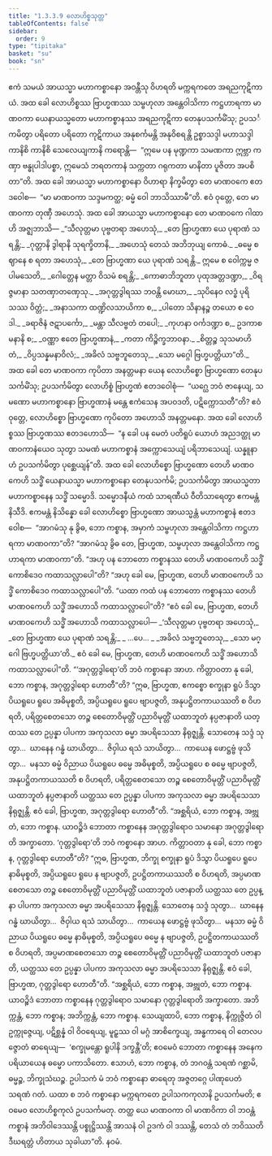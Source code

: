 ```yaml
---
title: "1.3.3.9 လောဟိစ္စသုတ္တ"
tableOfContents: false
sidebar:
  order: 9
type: "tipitaka"
basket: "su"
book: "sn"
---
```



<DynamicBreadcrumb />

<Division number="132" book="sn" e="ch" v="18" p="299">

<Paragraph number="749" book="sn">
ဧကံ သမယံ အာယသ္မာ မဟာကစ္စာနော အဝန္တီသု ဝိဟရတိ မက္ကရကတေ အရညကုဋိကာယံ. အထ ခေါ လောဟိစ္စဿ ဗြာဟ္မဏဿ သမ္ဗဟုလာ အန္တေဝါသိကာ ကဋ္ဌဟာရကာ မာဏဝကာ ယေနာယသ္မတော မဟာကစ္စာနဿ အရညကုဋိကာ တေနုပသင်္ကမိံသု; ဥပသင်္ကမိတွာ ပရိတော ပရိတော ကုဋိကာယ အနုစင်္ကမန္တိ အနုဝိစရန္တိ ဥစ္စာသဒ္ဒါ မဟာသဒ္ဒါ ကာနိစိ ကာနိစိ သေလေယျကာနိ ကရောန္တိ—  “ဣမေ ပန မုဏ္ဍကာ သမဏကာ ဣဗ္ဘာ ကဏှာ ဗန္ဓုပါဒါပစ္စာ, ဣမေသံ ဘရတကာနံ သက္ကတာ ဂရုကတာ မာနိတာ ပူဇိတာ အပစိတာ”တိ. အထ ခေါ အာယသ္မာ မဟာကစ္စာနော ဝိဟာရာ နိက္ခမိတွာ တေ မာဏဝကေ ဧတဒဝေါစ—  “မာ မာဏဝကာ သဒ္ဒမကတ္ထ; ဓမ္မံ ဝေါ ဘာသိဿာမီ”တိ. ဧဝံ ဝုတ္တေ, တေ မာဏဝကာ တုဏှီ အဟေသုံ. အထ ခေါ အာယသ္မာ မဟာကစ္စာနော တေ မာဏဝကေ ဂါထာဟိ အဇ္ဈဘာသိ—
</Paragraph>

<Paragraph number="750" type="verses" book="sn">
_“သီလုတ္တမာ ပုဗ္ဗတရာ အဟေသုံ,_  
_တေ ဗြာဟ္မဏာ ယေ ပုရာဏံ သရန္တိ;_  
_ဂုတ္တာနိ ဒွါရာနိ သုရက္ခိတာနိ,_  
_အဟေသုံ တေသံ အဘိဘုယျ ကောဓံ._  

</Paragraph>

<Paragraph number="751" type="verses" book="sn">
_ဓမ္မေ စ ဈာနေ စ ရတာ အဟေသုံ,_  
_တေ ဗြာဟ္မဏာ ယေ ပုရာဏံ သရန္တိ._  

</Paragraph>

<Paragraph number="752" type="verses" book="sn">
ဣမေ စ ဝေါက္ကမ္မ ဇပါမသေတိ,_  
_ဂေါတ္တေန မတ္တာ ဝိသမံ စရန္တိ;_  
_ကောဓာဘိဘူတာ ပုထုအတ္တဒဏ္ဍာ,_  
_ဝိရဇ္ဇမာနာ သတဏှာတဏှေသု._  

</Paragraph>

<Paragraph number="753" type="verses" book="sn">
_အဂုတ္တဒွါရဿ ဘဝန္တိ မောဃာ,_  
_သုပိနေဝ လဒ္ဓံ ပုရိသဿ ဝိတ္တံ;_  
_အနာသကာ ထဏ္ဍိလသာယိကာ စ,_  
_ပါတော သိနာနဉ္စ တယော စ ဝေဒါ._  

</Paragraph>

<Paragraph number="754" type="verses" book="sn">
_ခရာဇိနံ ဇဋာပင်္ကော,_  
_မန္တာ သီလဗ္ဗတံ တပေါ;_  
_ကုဟနာ ဝင်္ကဒဏ္ဍာ စ,_  
ဥဒကာစမနာနိ စ;_  
_ဝဏ္ဏာ ဧတေ ဗြာဟ္မဏာနံ,_  
_ကတာ ကိဉ္စိက္ခဘာဝနာ._  

</Paragraph>

<Paragraph number="755" type="verses" book="sn">
_စိတ္တဉ္စ သုသမာဟိတံ,_  
_ဝိပ္ပသန္နမနာဝိလံ;_  
_အခိလံ သဗ္ဗဘူတေသု,_  
_သော မဂ္ဂေါ ဗြဟ္မပတ္တိယာ”တိ._  

</Paragraph>

<Paragraph number="756" book="sn">
အထ ခေါ တေ မာဏဝကာ ကုပိတာ အနတ္တမနာ ယေန လောဟိစ္စော ဗြာဟ္မဏော တေနုပသင်္ကမိံသု; ဥပသင်္ကမိတွာ လောဟိစ္စံ ဗြာဟ္မဏံ ဧတဒဝေါစုံ—  “ယဂ္ဃေ ဘဝံ ဇာနေယျ, သမဏော မဟာကစ္စာနော ဗြာဟ္မဏာနံ မန္တေ ဧကံသေန အပဝဒတိ, ပဋိက္ကောသတီ”တိ? ဧဝံ ဝုတ္တေ, လောဟိစ္စော ဗြာဟ္မဏော ကုပိတော အဟောသိ အနတ္တမနော. အထ ခေါ လောဟိစ္စဿ ဗြာဟ္မဏဿ ဧတဒဟောသိ—  “န ခေါ ပန မေတံ ပတိရူပံ ယောဟံ အညဒတ္ထု မာဏဝကာနံယေဝ သုတွာ သမဏံ မဟာကစ္စာနံ အက္ကောသေယျံ ပရိဘာသေယျံ. ယန္နူနာဟံ ဥပသင်္ကမိတွာ ပုစ္ဆေယျန်”တိ.
</Paragraph>

<Paragraph number="757" book="sn">
အထ ခေါ လောဟိစ္စော ဗြာဟ္မဏော တေဟိ မာဏဝကေဟိ သဒ္ဓိံ ယေနာယသ္မာ မဟာကစ္စာနော တေနုပသင်္ကမိ; ဥပသင်္ကမိတွာ အာယသ္မတာ မဟာကစ္စာနေန သဒ္ဓိံ သမ္မောဒိ. သမ္မောဒနီယံ ကထံ သာရဏီယံ ဝီတိသာရေတွာ ဧကမန္တံ နိသီဒိ. ဧကမန္တံ နိသိန္နော ခေါ လောဟိစ္စော ဗြာဟ္မဏော အာယသ္မန္တံ မဟာကစ္စာနံ ဧတဒဝေါစ—  “အာဂမံသု နု ခွိဓ, ဘော ကစ္စာန, အမှာကံ သမ္ဗဟုလာ အန္တေဝါသိကာ ကဋ္ဌဟာရကာ မာဏဝကာ”တိ? “အာဂမံသု ခွိဓ တေ, ဗြာဟ္မဏ, သမ္ဗဟုလာ အန္တေဝါသိကာ ကဋ္ဌဟာရကာ မာဏဝကာ”တိ. “အဟု ပန ဘောတော ကစ္စာနဿ တေဟိ မာဏဝကေဟိ သဒ္ဓိံ ကောစိဒေဝ ကထာသလ္လာပေါ”တိ? “အဟု ခေါ မေ, ဗြာဟ္မဏ, တေဟိ မာဏဝကေဟိ သဒ္ဓိံ ကောစိဒေဝ ကထာသလ္လာပေါ”တိ. “ယထာ ကထံ ပန ဘောတော ကစ္စာနဿ တေဟိ မာဏဝကေဟိ သဒ္ဓိံ အဟောသိ ကထာသလ္လာပေါ”တိ? “ဧဝံ ခေါ မေ, ဗြာဟ္မဏ, တေဟိ မာဏဝကေဟိ သဒ္ဓိံ အဟောသိ ကထာသလ္လာပေါ—
</Paragraph>

<Paragraph number="758" type="verses" book="sn">
_‘သီလုတ္တမာ ပုဗ္ဗတရာ အဟေသုံ,_  
_တေ ဗြာဟ္မဏာ ယေ ပုရာဏံ သရန္တိ;_  
_ …ပေ… _  
_အခိလံ သဗ္ဗဘူတေသု,_  
_သော မဂ္ဂေါ ဗြဟ္မပတ္တိယာ’တိ._  

</Paragraph>

<Paragraph number="759" book="sn">
ဧဝံ ခေါ မေ, ဗြာဟ္မဏ, တေဟိ မာဏဝကေဟိ သဒ္ဓိံ အဟောသိ ကထာသလ္လာပေါ”တိ.
</Paragraph>

<Paragraph number="760" book="sn">
“‘အဂုတ္တဒွါရော’တိ ဘဝံ ကစ္စာနော အာဟ. ကိတ္တာဝတာ နု ခေါ, ဘော ကစ္စာန, အဂုတ္တဒွါရော ဟောတီ”တိ? “ဣဓ, ဗြာဟ္မဏ, ဧကစ္စော စက္ခုနာ ရူပံ ဒိသွာ ပိယရူပေ ရူပေ အဓိမုစ္စတိ, အပ္ပိယရူပေ ရူပေ ဗျာပဇ္ဇတိ, အနုပဋ္ဌိတကာယဿတိ စ ဝိဟရတိ, ပရိတ္တစေတသော တဉ္စ စေတောဝိမုတ္တိံ ပညာဝိမုတ္တိံ ယထာဘူတံ နပ္ပဇာနာတိ ယတ္ထဿ တေ ဥပ္ပန္နာ ပါပကာ အကုသလာ ဓမ္မာ အပရိသေသာ နိရုဇ္ဈန္တိ. သောတေန သဒ္ဒံ သုတွာ…  ဃာနေန ဂန္ဓံ ဃာယိတွာ…  ဇိဝှါယ ရသံ သာယိတွာ…  ကာယေန ဖောဋ္ဌဗ္ဗံ ဖုသိတွာ…  မနသာ ဓမ္မံ ဝိညာယ ပိယရူပေ ဓမ္မေ အဓိမုစ္စတိ, အပ္ပိယရူပေ စ ဓမ္မေ ဗျာပဇ္ဇတိ, အနုပဋ္ဌိတကာယဿတိ စ ဝိဟရတိ, ပရိတ္တစေတသော တဉ္စ စေတောဝိမုတ္တိံ ပညာဝိမုတ္တိံ ယထာဘူတံ နပ္ပဇာနာတိ ယတ္ထဿ တေ ဥပ္ပန္နာ ပါပကာ အကုသလာ ဓမ္မာ အပရိသေသာ နိရုဇ္ဈန္တိ. ဧဝံ ခေါ, ဗြာဟ္မဏ, အဂုတ္တဒွါရော ဟောတီ”တိ. “အစ္ဆရိယံ, ဘော ကစ္စာန, အဗ္ဘုတံ, ဘော ကစ္စာန. ယာဝဉ္စိဒံ ဘောတာ ကစ္စာနေန အဂုတ္တဒွါရောဝ သမာနော အဂုတ္တဒွါရောတိ အက္ခာတော.
</Paragraph>

<Paragraph number="761" book="sn">
‘ဂုတ္တဒွါရော’တိ ဘဝံ ကစ္စာနော အာဟ. ကိတ္တာဝတာ နု ခေါ, ဘော ကစ္စာန, ဂုတ္တဒွါရော ဟောတီ”တိ? “ဣဓ, ဗြာဟ္မဏ, ဘိက္ခု စက္ခုနာ ရူပံ ဒိသွာ ပိယရူပေ ရူပေ နာဓိမုစ္စတိ, အပ္ပိယရူပေ ရူပေ န ဗျာပဇ္ဇတိ, ဥပဋ္ဌိတကာယဿတိ စ ဝိဟရတိ, အပ္ပမာဏစေတသော တဉ္စ စေတောဝိမုတ္တိံ ပညာဝိမုတ္တိံ ယထာဘူတံ ပဇာနာတိ ယတ္ထဿ တေ ဥပ္ပန္နာ ပါပကာ အကုသလာ ဓမ္မာ အပရိသေသာ နိရုဇ္ဈန္တိ. သောတေန သဒ္ဒံ သုတွာ…  ဃာနေန ဂန္ဓံ ဃာယိတွာ…  ဇိဝှါယ ရသံ သာယိတွာ…  ကာယေန ဖောဋ္ဌဗ္ဗံ ဖုသိတွာ…  မနသာ ဓမ္မံ ဝိညာယ ပိယရူပေ ဓမ္မေ နာဓိမုစ္စတိ, အပ္ပိယရူပေ ဓမ္မေ န ဗျာပဇ္ဇတိ, ဥပဋ္ဌိတကာယဿတိ စ ဝိဟရတိ, အပ္ပမာဏစေတသော တဉ္စ စေတောဝိမုတ္တိံ ပညာဝိမုတ္တိံ ယထာဘူတံ ပဇာနာတိ, ယတ္ထဿ တေ ဥပ္ပန္နာ ပါပကာ အကုသလာ ဓမ္မာ အပရိသေသာ နိရုဇ္ဈန္တိ. ဧဝံ ခေါ, ဗြာဟ္မဏ, ဂုတ္တဒွါရော ဟောတီ”တိ.
</Paragraph>

<Paragraph number="762" book="sn">
“အစ္ဆရိယံ, ဘော ကစ္စာန, အဗ္ဘုတံ, ဘော ကစ္စာန. ယာဝဉ္စိဒံ ဘောတာ ကစ္စာနေန ဂုတ္တဒွါရောဝ သမာနော ဂုတ္တဒွါရောတိ အက္ခာတော. အဘိက္ကန္တံ, ဘော ကစ္စာန; အဘိက္ကန္တံ, ဘော ကစ္စာန. သေယျထာပိ, ဘော ကစ္စာန, နိက္ကုဇ္ဇိတံ ဝါ ဥက္ကုဇ္ဇေယျ, ပဋိစ္ဆန္နံ ဝါ ဝိဝရေယျ, မူဠှဿ ဝါ မဂ္ဂံ အာစိက္ခေယျ, အန္ဓကာရေ ဝါ တေလပဇ္ဇောတံ ဓာရေယျ—  ‘စက္ခုမန္တော ရူပါနိ ဒက္ခန္တီ’တိ; ဧဝမေဝံ ဘောတာ ကစ္စာနေန အနေကပရိယာယေန ဓမ္မော ပကာသိတော. ဧသာဟံ, ဘော ကစ္စာန, တံ ဘဂဝန္တံ သရဏံ ဂစ္ဆာမိ, ဓမ္မဉ္စ, ဘိက္ခုသံဃဉ္စ. ဥပါသကံ မံ ဘဝံ ကစ္စာနော ဓာရေတု အဇ္ဇတဂ္ဂေ ပါဏုပေတံ သရဏံ ဂတံ. ယထာ စ ဘဝံ ကစ္စာနော မက္ကရကတေ ဥပါသကကုလာနိ ဥပသင်္ကမတိ; ဧဝမေဝ လောဟိစ္စကုလံ ဥပသင်္ကမတု. တတ္ထ ယေ မာဏဝကာ ဝါ မာဏဝိကာ ဝါ ဘဝန္တံ ကစ္စာနံ အဘိဝါဒေဿန္တိ ပစ္စုဋ္ဌိဿန္တိ အာသနံ ဝါ ဥဒကံ ဝါ ဒဿန္တိ, တေသံ တံ ဘဝိဿတိ ဒီဃရတ္တံ ဟိတာယ သုခါယာ”တိ.

</Paragraph>
</Division>

<Paragraph number="763" type="center" book="sn">
နဝမံ.
</Paragraph>
